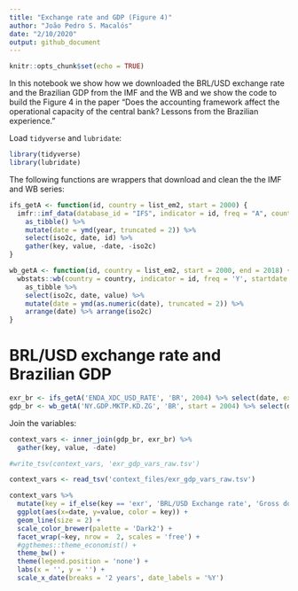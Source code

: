 ```yaml
---
title: "Exchange rate and GDP (Figure 4)"
author: "João Pedro S. Macalós"
date: "2/10/2020"
output: github_document
---
```


```r
knitr::opts_chunk$set(echo = TRUE)
```

In this notebook we show how we downloaded the BRL/USD exchange rate and the Brazilian GDP from the IMF and the WB and we show the code to build the Figure 4 in the paper "Does the accounting framework affect the operational capacity of the central bank? Lessons from the Brazilian experience." 

Load `tidyverse` and `lubridate`:
```r
library(tidyverse)
library(lubridate)
```

The following functions are wrappers that download and clean the the IMF and WB series:
```r
ifs_getA <- function(id, country = list_em2, start = 2000) {
  imfr::imf_data(database_id = "IFS", indicator = id, freq = "A", country = country, start = start) %>%
    as_tibble() %>%
    mutate(date = ymd(year, truncated = 2)) %>%
    select(iso2c, date, id) %>%
    gather(key, value, -date, -iso2c)
}

wb_getA <- function(id, country = list_em2, start = 2000, end = 2018) {
  wbstats::wb(country = country, indicator = id, freq = 'Y', startdate = start, enddate = end) %>% 
    as_tibble %>%
    select(iso2c, date, value) %>%
    mutate(date = ymd(as.numeric(date), truncated = 2)) %>%
    arrange(date) %>% arrange(iso2c)
}
```

# BRL/USD exchange rate and Brazilian GDP

```r
exr_br <- ifs_getA('ENDA_XDC_USD_RATE', 'BR', 2004) %>% select(date, exr = value)
gdp_br <- wb_getA('NY.GDP.MKTP.KD.ZG', 'BR', start = 2004) %>% select(date, gdp = value)
```

Join the variables:

```r
context_vars <- inner_join(gdp_br, exr_br) %>%
  gather(key, value, -date)

#write_tsv(context_vars, 'exr_gdp_vars_raw.tsv')
```

```r
context_vars <- read_tsv('context_files/exr_gdp_vars_raw.tsv')
```


```r
context_vars %>%
  mutate(key = if_else(key == 'exr', 'BRL/USD Exchange rate', 'Gross domestic product (annual % change)')) %>%
  ggplot(aes(x=date, y=value, color = key)) +
  geom_line(size = 2) +
  scale_color_brewer(palette = 'Dark2') +
  facet_wrap(~key, nrow =  2, scales = 'free') +
  #ggthemes::theme_economist() +
  theme_bw() +
  theme(legend.position = 'none') +
  labs(x = '', y = '') +
  scale_x_date(breaks = '2 years', date_labels = '%Y')
```


